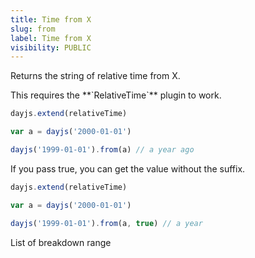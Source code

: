 ```yaml
---
title: Time from X
slug: from
label: Time from X
visibility: PUBLIC
---
```


Returns the string of relative time from X.

<Callout type="info">
This requires the **`RelativeTime`** plugin to work.
</Callout>

```js
dayjs.extend(relativeTime)

var a = dayjs('2000-01-01')

dayjs('1999-01-01').from(a) // a year ago
```

If you pass true, you can get the value without the suffix.

```js
dayjs.extend(relativeTime)

var a = dayjs('2000-01-01')

dayjs('1999-01-01').from(a, true) // a year
```

List of breakdown range